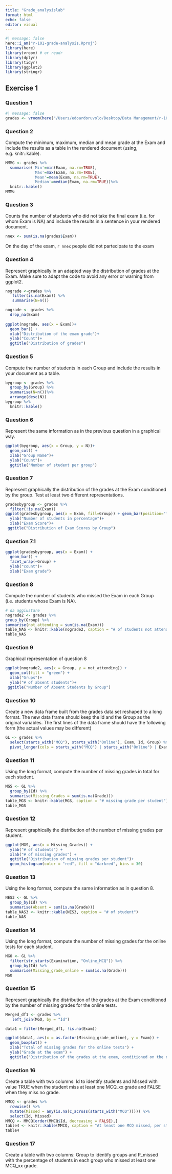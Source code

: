 ```yaml
---
title: "Grade_analysislab"
format: html
echo: false
editor: visual
---
```


```r
#| message: false
here::i_am("r-101-grade-analysis.Rproj")
library(here)
library(vroom) # or readr
library(dplyr)
library(tidyr)
library(ggplot2)
library(stringr)
```

## Exercise 1

### Question 1

```r
#| message: false
grades <- vroom(here("/Users/edoardoruvolo/Desktop/Data Management/r-101-grade-analysis/grades.csv"))
```

### Question 2

Compute the minimum, maximum, median and mean grade at the Exam and include the results as a table in the rendered document (using, e.g. knitr::kable).

```r
MMMG <- grades %>%
  summarise('Min'=min(Exam, na.rm=TRUE), 
            'Max'=max(Exam, na.rm=TRUE), 
            'Mean'=mean(Exam, na.rm=TRUE), 
            'Median'=median(Exam, na.rm=TRUE))%>%
  knitr::kable()
MMMG
```

### Question 3

Counts the number of students who did not take the final exam (i.e. for whom Exam is NA) and include the results in a sentence in your rendered document.

```r
nnex <- sum(is.na(grades$Exam))
```

On the day of the exam, `r nnex` people did not partecipate to the exam

### Question 4

Represent graphically in an adapted way the distribution of grades at the Exam. Make sure to adapt the code to avoid any error or warning from ggplot2.

```r
nograde <-grades %>% 
   filter(is.na(Exam)) %>%
   summarise(N=n())
```

```r
nograde <- grades %>% 
  drop_na(Exam)
  
ggplot(nograde, aes(x = Exam))+ 
  geom_bar() +
  xlab("Distribution of the exam grade")+
  ylab("Count")+
  ggtitle("Distribution of grades")
```

### Question 5

Compute the number of students in each Group and include the results in your document as a table.

```r
bygroup <- grades %>%
  group_by(Group) %>%
  summarise(N=n())%>%
  arrange(desc(N)) 
bygroup %>%
  knitr::kable()
```

### Question 6

Represent the same information as in the previous question in a graphical way.

```r
ggplot(bygroup, aes(x = Group, y = N))+ 
  geom_col() +
  xlab("Group Name")+
  ylab("Count")+
  ggtitle("Number of student per group")
```

### Question 7

Represent graphically the distribution of the grades at the Exam conditioned by the group. Test at least two different representations.

```r
gradesbygroup <- grades %>%
  filter(!is.na(Exam))
ggplot(gradesbygroup, aes(x = Exam, fill=Group)) + geom_bar(position="fill") +
  ylab("Number of students in percentage")+
  xlab("Exam Score")+
 ggtitle("Distribution of Exam Scores by Group")
```
### Question 7.1 
```r
ggplot(gradesbygroup, aes(x = Exam)) +
  geom_bar() +
  facet_wrap(~Group) +
  ylab("count")+
  xlab("Exam grade")
```

### Question 8 
Compute the number of students who missed the Exam in each Group (i.e. students whose Exam is NA).
```r
# da aggiustare
nograde2 <- grades %>%
group_by(Group) %>%
summarise(not_attending = sum(is.na(Exam)))
table_NAS <- knitr::kable(nograde2, caption = "# of students not attending the exam")
table_NAS
```
### Question 9
Graphical representation of question 8
```r
ggplot(nograde2, aes(x = Group, y = not_attending)) +
  geom_col(fill = "green") +
  xlab("Grups")+
  ylab("# of absent students")+
 ggtitle("Number of Absent Students by Group")

```
### Question 10
Create a new data frame built from the grades data set reshaped to a long format. The new data frame should keep the Id and the Group as the original variables. The first lines of the data frame should have the following form (the actual values may be different)
```r
GL <- grades %>%
  select(starts_with("MCQ"), starts_with("Online"), Exam, Id, Group) %>%
  pivot_longer(cols = starts_with("MCQ") | starts_with("Online") | Exam, names_to = "Examination", values_to = "Grade")
```

### Question 11
Using the long format, compute the number of missing grades in total for each student.
```r
MGS <- GL %>%
  group_by(Id) %>%
  summarise(Missing_Grades = sum(is.na(Grade)))
table_MGS <- knitr::kable(MGS, caption = "# missing grade per student")
table_MGS
```
### Question 12
Represent graphically the distribution of the number of missing grades per student.

```r
ggplot(MGS, aes(x = Missing_Grades)) +
  ylab("# of students") +
  xlab("# of missing grades") +
  ggtitle("Distribution of missing grades per student")+
  geom_histogram(color = "red", fill = "darkred", bins = 30)
```
### Question 13

Using the long format, compute the same information as in question 8.
```r
NES3 <- GL %>%
  group_by(Id) %>%
  summarise(Absent = sum(is.na(Grade)))
table_NAS3 <- knitr::kable(NES3, caption = "# of student")
table_NAS
```

### Question 14

Using the long format, compute the number of missing grades for the online tests for each student.
```r
MGO <- GL %>%
  filter(str_starts(Examination, "Online_MCQ")) %>%
  group_by(Id) %>%
  summarise(Missing_grade_online = sum(is.na(Grade)))
MGO
```

### Question 15

Represent graphically the distribution of the grades at the Exam conditioned by the number of missing grades for the online tests.

```r
Merged_df1 <- grades %>%
   left_join(MGO, by = "Id")

data1 = filter(Merged_df1, !is.na(Exam))

ggplot(data1, aes(x = as.factor(Missing_grade_online), y = Exam)) +
  geom_boxplot() +
  xlab("Total of missing grades for the online tests") +
  ylab("Grade at the exam") +
  ggtitle("Distribution of the grades at the exam, conditioned on the number of missing grades for the online tests")
```

### Question 16
Create a table with two columns: Id to identify students and Missed with value TRUE when the student miss at least one MCQ_xx grade and FALSE when they miss no grade.

```r
MMCQ <- grades %>%
  rowwise() %>%
  mutate(Missed = any(is.na(c_across(starts_with("MCQ"))))) %>%
  select(Id, Missed)
MMCQ <- MMCQ[order(MMCQ$Id, decreasing = FALSE),]
table4 <- knitr::kable(MMCQ, caption = "At least one MCQ missed, per student")
table4
```

### Question 17
Create a table with two columns: Group to identify groups and P_missed with the percentage of students in each group who missed at least one MCQ_xx grade.





